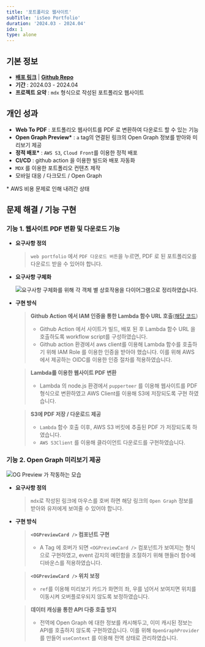 ```yaml
---
title: '포트폴리오 웹사이트'
subTitle: 'isSeo Portfolio'
duration: '2024.03 - 2024.04'
idx: 1
type: alone
---
```



<ProjectMainImage contents={contents} />

## 기본 정보

- [**배포 링크**](https://seo-portfolio-sepia.vercel.app/ 'preview') | [**Github Repo**](https://github.com/Seo0H/seo-portfolio 'preview')
- **기간** : 2024.03 - 2024.04
- **프로젝트 요약** : `mdx` 형식으로 작성된 포트폴리오 웹사이트

<div className='print:h-3' />

## 개인 성과

- **Web To PDF** : 포트폴리오 웹사이트를 PDF 로 변환하여 다운로드 할 수 있는 기능
- **Open Graph Preview\*** : `a` tag의 연결된 링크의 Open Graph 정보를 받아와 미리보기 제공
- **정적 배포\*** : `AWS S3`, `Cloud Front`를 이용한 정적 배포
- **CI/CD** : github action 을 이용한 빌드와 배포 자동화
- `MDX` 를 이용한 포트폴리오 컨텐츠 제작
- 모바일 대응 / 다크모드 / Open Graph

<Captions>\* AWS 비용 문제로 인해 내려간 상태 </Captions>

<div className='print:break-before-page' />

## 문제 해결 / 기능 구현

### 기능 1. 웹사이트 PDF 변환 및 다운로드 기능

- **요구사항 정의**

  > `web portfolio` 에서 `PDF 다운로드 버튼`을 누르면, PDF 로 된 포트폴리오를 다운로드 받을 수 있어야 합니다.

- **요구사항 구체화**

  ![요구사항 구체화를 위해 각 객체 별 상호작용을 다이어그램으로 정리하였습니다.](/posts/portfolio/web_to_pdf_diagram.png)

- **구현 방식**

  > **Github Action 에서 IAM 인증을 통한 Lambda 함수 URL 호출**([해당 코드](https://github.com/Seo0H/seo-portfolio/blob/main/.github/workflows/lambda-pdf.yml))
  >
  > - Github Action 에서 사이트가 빌드, 배포 된 후 Lambda 함수 URL 을 호출하도록 workflow script를 구성하였습니다.
  > - Github action 환경에서 aws client를 이용해 Lambda 함수를 호출하기 위해 IAM Role 를 이용한 인증을 받아야 했습니다. 이를 위해 AWS 에서 제공하는 OIDC를 이용한 인증 절차를 적용하였습니다.

  > **Lambda를 이용한 웹사이트 PDF 변환**
  >
  > - Lambda 의 node.js 환경에서 `pupperteer` 를 이용해 웹사이트를 PDF 형식으로 변환하였고 AWS Client를 이용해 S3에 저장되도록 구현 하였습니다.

  > **S3에 PDF 저장 / 다운로드 제공**
  >
  > - `Lambda` 함수 호출 이후, AWS S3 버킷에 추출된 PDF 가 저장되도록 하였습니다.
  > - `AWS S3Client` 를 이용해 클라이언트 다운로드를 구현하였습니다.

<div className='hidden print:block print:break-before-page' />

### 기능 2. Open Graph 미리보기 제공

![OG Preview 가 작동하는 모습](/posts/portfolio/4.png)

- **요구사항 정의**

  > `mdx`로 작성된 링크에 마우스를 호버 하면 해당 링크의 `Open Graph` 정보를 받아와 유저에게 보여줄 수 있어야 합니다.

- **구현 방식**

  > **`<OGPreviewCard />` 컴포넌트 구현**
  >
  > - A Tag 에 호버가 되면 `<OGPreviewCard />` 컴포넌트가 보여지는 형식으로 구현하였고, event 감지의 예민함을 조절하기 위해 핸들러 함수에 디바운스를 적용하였습니다.

  > **`<OGPreviewCard />` 위치 보정**
  >
  > - `ref`를 이용해 미리보기 카드가 화면의 좌, 우를 넘어서 보여지면 위치를 이동시켜 오버플로우되지 않도록 보정하였습니다.

  > **데이터 캐싱을 통한 API 다중 호출 방지**
  >
  > - 전역에 Open Graph 에 대한 정보를 캐시해두고, 이미 캐시된 정보는 API를 호출하지 않도록 구현하였습니다. 이를 위해 `OpenGraphProvider` 를 만들어 `useContext` 를 이용해 전역 상태로 관리하였습니다.
